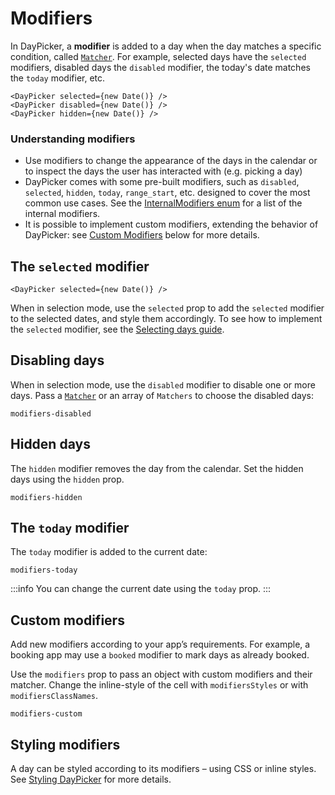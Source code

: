 # Modifiers

In DayPicker, a **modifier** is added to a day when the day matches a specific condition, called [`Matcher`](/api/types/matcher). For example, selected days have the `selected` modifiers, disabled days the `disabled` modifier, the today's date matches the `today` modifier, etc.

```tsx
<DayPicker selected={new Date()} />
<DayPicker disabled={new Date()} />
<DayPicker hidden={new Date()} />
```

### Understanding modifiers

- Use modifiers to change the appearance of the days in the calendar or to inspect the days the user has interacted with (e.g. picking a day)
- DayPicker comes with some pre-built modifiers, such as `disabled`, `selected`, `hidden`, `today`, `range_start`, etc. designed to cover the most common use cases. See the [InternalModifiers enum](/api/enums/InternalModifier) for a list of the internal modifiers.
- It is possible to implement custom modifiers, extending the behavior of DayPicker: see [Custom Modifiers](#custom-modifiers) below for more details.

## The `selected` modifier

```tsx
<DayPicker selected={new Date()} />
```

When in selection mode, use the `selected` prop to add the `selected` modifier to the selected dates, and style them accordingly. To see how to implement the `selected` modifier, see the [Selecting days guide](/basics/selecting-days).

## Disabling days

When in selection mode, use the `disabled` modifier to disable one or more days. Pass a [`Matcher`](/api/types/matcher) or an array of `Matchers` to choose the disabled days:

```include-example
modifiers-disabled
```

## Hidden days

The `hidden` modifier removes the day from the calendar. Set the hidden days using the `hidden` prop.

```include-example
modifiers-hidden
```

## The `today` modifier

The `today` modifier is added to the current date:

```include-example
modifiers-today
```

:::info
You can change the current date using the `today` prop.
:::

## Custom modifiers

Add new modifiers according to your app’s requirements. For example, a booking app may use a `booked` modifier to mark days as already booked.

Use the `modifiers` prop to pass an object with custom modifiers and their matcher. Change the inline-style of the cell with `modifiersStyles` or with `modifiersClassNames`.

```include-example
modifiers-custom
```

## Styling modifiers

A day can be styled according to its modifiers – using CSS or inline styles. See [Styling DayPicker](/basics/styling) for more details.
